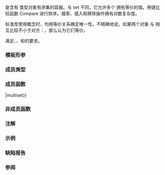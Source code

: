{{cpp/title|multiset}}
{{cpp/container/multiset/navbar}}
{{dcl begin}}
{{dcl header|set}}
{{dcl|num=1|1=
template&lt;
    class Key,
    class Compare = std::less&lt;Key&gt;,
    class Allocator = std::allocator&lt;Key&gt;
&gt; class multiset;
}}
{{dcl|num=2|since=c++17|1=
namespace pmr {
    template&lt;
        class Key,
        class Compare = std::less&lt;Key&gt;
    &gt; using multiset = std::multiset&lt;Key, Compare, std::pmr::polymorphic_allocator&lt;Key&gt;&gt;;
}
}}
{{dcl end}}

{{tt|std::multiset}} 是含有 {{tt|Key}} 类型对象有序集的容器。与 set 不同，它允许多个 {{tt|Key}} 拥有等价的值。用键比较函数 Compare 进行排序。搜索、插入和移除操作拥有对数复杂度。

标准库使用{{named req|Compare|比较}}概念时，均用等价关系确定唯一性。不精确地说，如果两个对象 {{c|a}} 与 {{c|b}} 相互比较不小于对方：{{c|!comp(a, b) &amp;&amp; !comp(b, a)}}，那么认为它们等价。

{{rrev|since=c++11|
比较等价的元素间的顺序是插入顺序，而且不会更改。
}}

{{tt|std::multiset}} 满足{{named req|Container}}、{{named req|AllocatorAwareContainer}}、{{named req|AssociativeContainer}}和{{named req|ReversibleContainer}}的要求。

{{cpp/is_constexpr|since=c++26|transient=yes}}

===模板形参===
{{todo|添加模板形参的说明。}}

===成员类型===
{{dsc begin}}
{{dsc hitem|类型|定义}}
{{dsc inc|cpp/container/dsc key_type|multiset}}
{{dsc inc|cpp/container/dsc value_type|multiset}}
{{dsc inc|cpp/container/dsc size_type|multiset}}
{{dsc inc|cpp/container/dsc difference_type|multiset}}
{{dsc inc|cpp/container/dsc key_compare|multiset}}
{{dsc inc|cpp/container/dsc value_compare2|multiset}}
{{dsc inc|cpp/container/dsc allocator_type|multiset}}
{{dsc inc|cpp/container/dsc reference|multiset}}
{{dsc inc|cpp/container/dsc const_reference|multiset}}
{{dsc inc|cpp/container/dsc pointer|multiset}}
{{dsc inc|cpp/container/dsc const_pointer|multiset}}
{{dsc inc|cpp/container/dsc iterator|multiset}}
{{dsc inc|cpp/container/dsc const_iterator|multiset}}
{{dsc inc|cpp/container/dsc reverse_iterator|multiset}}
{{dsc inc|cpp/container/dsc const_reverse_iterator|multiset}}
{{dsc inc|cpp/container/dsc node_type|multiset}}
{{dsc end}}

===成员函数===
{{dsc begin}}
{{dsc inc|cpp/container/dsc constructor|multiset}}
{{dsc inc|cpp/container/dsc destructor|multiset}}
{{dsc inc|cpp/container/dsc operator{{=}}|multiset}}
{{dsc inc|cpp/container/dsc get_allocator|multiset}}

{{dsc h2 |迭代器}}
{{dsc inc|cpp/container/dsc begin|multiset}}
{{dsc inc|cpp/container/dsc end|multiset}}
{{dsc inc|cpp/container/dsc rbegin|multiset}}
{{dsc inc|cpp/container/dsc rend|multiset}}

{{dsc h2 |容量}}
{{dsc inc|cpp/container/dsc empty|multiset}}
{{dsc inc|cpp/container/dsc size|multiset}}
{{dsc inc|cpp/container/dsc max_size|multiset}}

{{dsc h2 |修改器}}
{{dsc inc|cpp/container/dsc clear|multiset}}
{{dsc inc|cpp/container/dsc insert|multiset}}
{{dsc inc|cpp/container/dsc insert_range|multiset}}
{{dsc inc|cpp/container/dsc emplace|multiset}}
{{dsc inc|cpp/container/dsc emplace_hint|multiset}}
{{dsc inc|cpp/container/dsc erase|multiset}}
{{dsc inc|cpp/container/dsc swap|multiset}}
{{dsc inc|cpp/container/dsc extract|multiset}}
{{dsc inc|cpp/container/dsc merge|multiset}}

{{dsc h2 |查找}}
{{dsc inc|cpp/container/dsc count|multiset}}
{{dsc inc|cpp/container/dsc find|multiset}}
{{dsc inc|cpp/container/dsc contains|multiset}}
{{dsc inc|cpp/container/dsc equal_range|multiset}}
{{dsc inc|cpp/container/dsc lower_bound|multiset}}
{{dsc inc|cpp/container/dsc upper_bound|multiset}}

{{dsc h2 |观察器}}
{{dsc inc|cpp/container/dsc key_comp|multiset}}
{{dsc inc|cpp/container/dsc value_comp|multiset}}
{{dsc end}}

===非成员函数===
{{dsc begin}}
{{dsc inc|cpp/container/dsc operator_cmp|multiset}}
{{dsc inc|cpp/container/dsc swap2|multiset}}
{{dsc inc|cpp/container/dsc erase_if|multiset}}
{{dsc end}}

{{rrev|since=c++17|
==={{rl|deduction guides|推导指引}}===
}}

===注解===
{{cpp/container/assoc_note}}

{{ftm begin|std=1|comment=1}}
{{ftm|__cpp_lib_containers_ranges|value=202202L|std=C++23|容器的范围构造和插入}}
{{ftm|__cpp_lib_constexpr_containers|value=202502L|std=C++26|{{c/core|constexpr}} {{tt|std::multiset}}}}
{{ftm end}}

===示例===
{{example}}

===缺陷报告===
{{dr list begin}}
{{dr list item|wg=lwg|dr=103|std=C++98|before=允许通过迭代器修改键|after=使迭代器为常迭代器}}
{{dr list item|wg=lwg|dr=230|std=C++98|before={{tt|Key}} 不需要满足{{named req|CopyConstructible}}&lt;br&gt;（因此不保证能构造 {{tt|Key}} 类型的键）|after={{tt|Key}} 也需要满足&lt;br&gt;{{named req|CopyConstructible}}}}
{{dr list end}}

===参阅===
{{dsc begin}}
{{dsc inc|cpp/container/dsc set}}
{{dsc inc|cpp/container/dsc unordered_multiset}}
{{dsc inc|cpp/container/dsc flat_multiset}}
{{dsc end}}

{{langlinks|de|en|es|fr|it|ja|pl|pt|ru}}